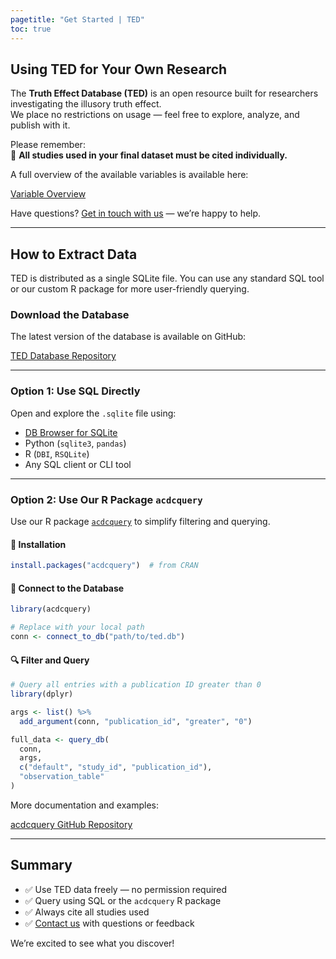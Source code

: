 ```yaml
---
pagetitle: "Get Started | TED"
toc: true
---
```


## Using TED for Your Own Research

The **Truth Effect Database (TED)** is an open resource built for researchers investigating the illusory truth effect.  
We place no restrictions on usage — feel free to explore, analyze, and publish with it.

Please remember:  
🔔 **All studies used in your final dataset must be cited individually.**

A full overview of the available variables is available here:

::: {=html}
<div class="text-center my-3">
  <a href="#" class="btn btn-sm btn-outline-info">
    <i class="bi bi-table"></i> Variable Overview
  </a>
</div>
:::

Have questions? [Get in touch with us](contact.qmd) — we're happy to help.

---

## How to Extract Data

TED is distributed as a single SQLite file. You can use any standard SQL tool or our custom R package for more user-friendly querying.

### <i class="bi bi-download"></i> Download the Database

The latest version of the database is available on GitHub:

::: {=html}
<div class="text-center my-3">
  <a href="https://github.com/SLesche/truth-db" class="btn btn-sm btn-outline-info">
    <i class="bi bi-github"></i> TED Database Repository
  </a>
</div>
:::

---

### <i class="bi bi-terminal"></i> Option 1: Use SQL Directly

Open and explore the `.sqlite` file using:

- [DB Browser for SQLite](https://sqlitebrowser.org/)
- Python (`sqlite3`, `pandas`)
- R (`DBI`, `RSQLite`)
- Any SQL client or CLI tool

---

### <i class="bi bi-r-circle"></i> Option 2: Use Our R Package `acdcquery`

Use our R package [`acdcquery`](https://github.com/SLesche/acdc-query) to simplify filtering and querying.

#### 🔧 Installation

```r
install.packages("acdcquery")  # from CRAN
```

#### 📂 Connect to the Database

```r
library(acdcquery)

# Replace with your local path
conn <- connect_to_db("path/to/ted.db")
```

#### 🔍 Filter and Query

```r
# Query all entries with a publication ID greater than 0
library(dplyr)

args <- list() %>% 
  add_argument(conn, "publication_id", "greater", "0")

full_data <- query_db(
  conn,
  args,
  c("default", "study_id", "publication_id"),
  "observation_table"
)
```

More documentation and examples:

::: {=html}

<div class="text-center my-3">
  <a href="https://github.com/SLesche/acdc-query" class="btn btn-sm btn-outline-info">
    <i class="bi bi-github"></i> acdcquery GitHub Repository
  </a>
</div>
:::

---

## Summary

* ✅ Use TED data freely — no permission required
* ✅ Query using SQL or the `acdcquery` R package
* ✅ Always cite all studies used
* ✅ [Contact us](contact.qmd) with questions or feedback

We’re excited to see what you discover!